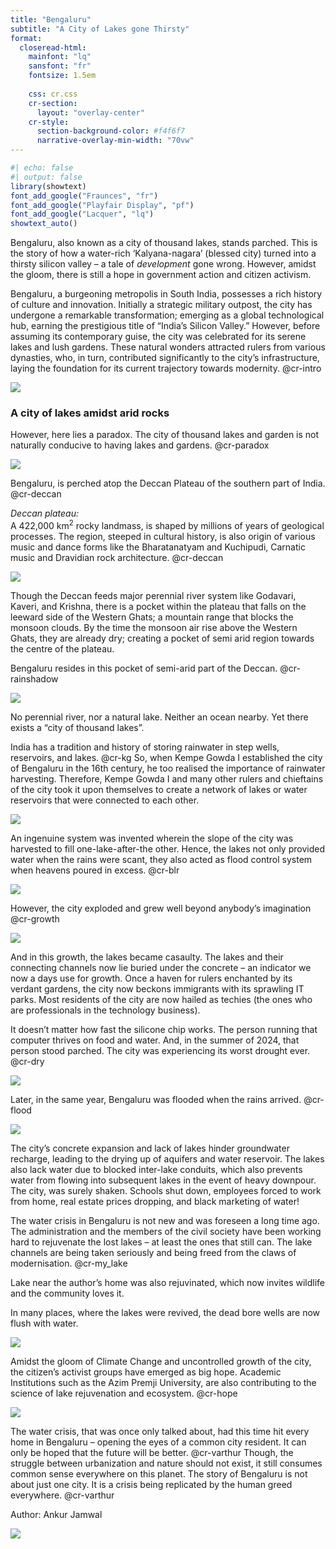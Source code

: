 ```yaml
---
title: "Bengaluru"
subtitle: "A City of Lakes gone Thirsty"
format: 
  closeread-html:
    mainfont: "lq"
    sansfont: "fr"
    fontsize: 1.5em
    
    css: cr.css
    cr-section:
      layout: "overlay-center"
    cr-style:
      section-background-color: #f4f6f7
      narrative-overlay-min-width: "70vw"
---
```


```r
#| echo: false
#| output: false
library(showtext)
font_add_google("Fraunces", "fr")
font_add_google("Playfair Display", "pf")
font_add_google("Lacquer", "lq")
showtext_auto()

```

Bengaluru, also known as a city of thousand lakes, stands parched. This is the story of how a water-rich 'Kalyana-nagara' (blessed city) turned into a thirsty silicon valley -- a tale of *development* gone wrong. However, amidst the gloom, there is still a hope in government action and citizen activism.

:::: {.cr-section}
Bengaluru, a burgeoning metropolis in South India, possesses a rich history of culture and innovation. Initially a strategic military outpost, the city has undergone a remarkable transformation; emerging as a global technological hub, earning the prestigious title of "India's Silicon Valley." However, before assuming its contemporary guise, the city was celebrated for its serene lakes and lush gardens. These natural wonders attracted rulers from various dynasties, who, in turn, contributed significantly to the city's infrastructure, laying the foundation for its current trajectory towards modernity. @cr-intro

::: {#cr-intro}
![](./graphics/vs.jpg)
:::
::::

### A city of lakes amidst arid rocks

:::: {.cr-section}
However, here lies a paradox. The city of thousand lakes and garden is not naturally conducive to having lakes and gardens. [@cr-paradox]{pan-to="0%,-15%"}

::: {#cr-paradox}
![](./graphics/mgroad.jpg)
:::

::::

:::: {.cr-section}

Bengaluru, is perched atop the Deccan Plateau of the southern part of India. @cr-deccan


*Deccan plateau:* <br>
A 422,000 km^2^ rocky landmass, is shaped by millions of years of geological processes. The region, steeped in cultural history, is also origin of various music and dance forms like the Bharatanatyam and Kuchipudi, Carnatic music and Dravidian rock architecture.
[@cr-deccan]{pan-to="0%,-50%"}

::: {#cr-deccan}
![](./graphics/deccan.webp)
:::

Though the Deccan feeds major perennial river system like Godavari, Kaveri, and Krishna, there is a pocket within the plateau that falls on the leeward side of the Western Ghats; a mountain range that blocks the monsoon clouds. By the time the monsoon air rise above the Western Ghats, they are already dry; creating a pocket of semi arid region towards the centre of the plateau. 

::::

:::: {.cr-section}

Bengaluru resides in this pocket of semi-arid part of the Deccan. @cr-rainshadow

::: {#cr-rainshadow}
![](./graphics/blr_deccan.webp) 
:::

No perennial river, nor a natural lake. Neither an ocean nearby.
Yet there exists a "city of thousand lakes".
::::

:::: {.cr-section}
India has a tradition and history of storing rainwater in step wells, reservoirs, and lakes. @cr-kg
So, when Kempe Gowda I established the city of Bengaluru in the 16th century, he too realised the importance of rainwater harvesting. Therefore, Kempe Gowda I and many other rulers and chieftains of the city took it upon themselves to create a network of lakes or water reservoirs that were connected to each other. 

::: {#cr-kg}
![](./graphics/kg_2.webp)
:::

::::

:::: {.cr-section}
An ingenuine system was invented wherein the slope of the city was harvested to fill one-lake-after-the other. Hence, the lakes not only provided water when the rains were scant, they also acted as flood control system when heavens poured in excess. [@cr-blr]{pan-to="0%,-20%"scale-by="0.75"}

::: {#cr-blr}
![](./graphics/stamen_blr.webp)
:::

::::

:::: {.cr-section}
However, the city exploded and grew well beyond anybody's imagination [@cr-growth]{pan-to="0%, -15%" scale-by="0.75"}

::: {#cr-growth}
![](./graphics/old_gif.gif)
:::

And in this growth, the lakes became casaulty.
The lakes and their connecting channels now lie buried under the concrete -- an indicator we now a days use for growth. 
Once a haven for rulers enchanted by its verdant gardens, the city now beckons immigrants with its sprawling IT parks. Most residents of the city are now hailed as techies (the ones who are professionals in the technology business).
::::

:::: {.cr-section}
It doesn't matter how fast the silicone chip works. The person running that computer thrives on food and water. And, in the summer of 2024, that person stood parched. The city was experiencing its worst drought ever. @cr-dry

::: {#cr-dry}
![](./graphics/dry.webp)
:::
::::

:::: {.cr-section}
Later, in the same year, Bengaluru was flooded when the rains arrived. @cr-flood

::: {#cr-flood}
![](./graphics/flood.jpg)
:::
The city's concrete expansion and lack of lakes hinder groundwater recharge, leading to the drying up of aquifers and water reservoir. The lakes also lack water due to blocked inter-lake conduits, which also prevents water from flowing into subsequent lakes in the event of heavy downpour. 
The city, was surely shaken. Schools shut down, employees forced to work from home, real estate prices dropping, and black marketing of water!
::::

:::: {.cr-section}
The water crisis in Bengaluru is not new and was foreseen a long time ago. The administration and the members of the civil society have been working hard to rejuvenate the lost lakes -- at least the ones that still can. The lake channels are being taken seriously and being freed from the claws of modernisation.
 [@cr-my_lake]{pan-to="0%, -25%"}


Lake near the author's home was also rejuvinated, which now invites wildlife and the community loves it.

In many places, where the lakes were revived, the dead bore wells are now flush with water.

::: {#cr-my_lake}
![](./graphics/my_lake.jpg)
:::

::::

:::: {.cr-section layout="overlay-center"}

Amidst the gloom of Climate Change and uncontrolled growth of the city, the citizen's activist groups have emerged as big hope.
Academic Institutions such as the Azim Premji University, are also contributing to the science of lake rejuvenation and ecosystem. @cr-hope

::: {#cr-hope}
![](./graphics/hope.webp)
:::

::::

:::: cr-section
The water crisis, that was once only talked about, had this time hit every home in Bengaluru -- opening the eyes of a common city resident. It can only be hoped that the future will be better. @cr-varthur
Though, the struggle between urbanization and nature should not exist, it still consumes common sense everywhere on this planet. 
The story of Bengaluru is not about just one city. It is a crisis being replicated by the human greed everywhere. 
[@cr-varthur]{pan-to="0%, -20%"}

Author: Ankur Jamwal


::: {#cr-varthur}
![](./graphics/varthur.jpg)
:::
::::